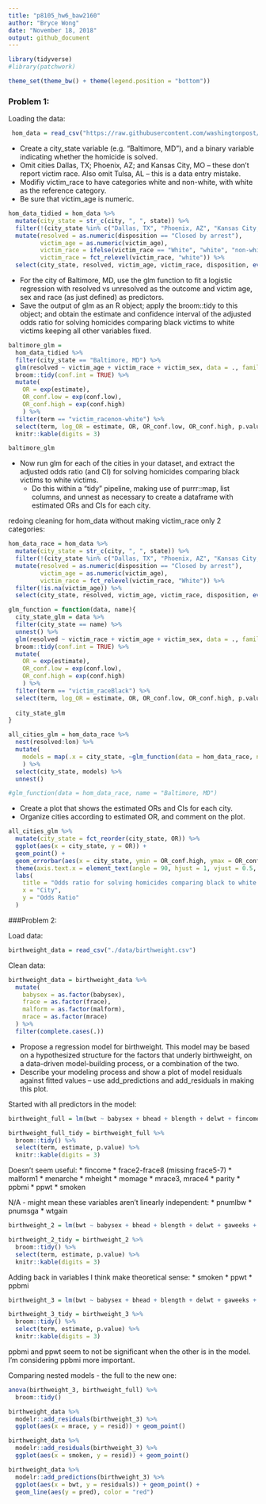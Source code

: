 ```yaml
---
title: "p8105_hw6_baw2160"
author: "Bryce Wong"
date: "November 18, 2018"
output: github_document
---
```


```r
library(tidyverse)
#library(patchwork)

theme_set(theme_bw() + theme(legend.position = "bottom"))
```

### Problem 1:

Loading the data: 

```r
 hom_data = read_csv("https://raw.githubusercontent.com/washingtonpost/data-homicides/master/homicide-data.csv")
```

* Create a city_state variable (e.g. “Baltimore, MD”), and a binary variable indicating whether the homicide is solved. 
* Omit cities Dallas, TX; Phoenix, AZ; and Kansas City, MO – these don’t report victim race. Also omit Tulsa, AL – this is a data entry mistake. 
* Modifiy victim_race to have categories white and non-white, with white as the reference category. 
* Be sure that victim_age is numeric.

```r
hom_data_tidied = hom_data %>% 
  mutate(city_state = str_c(city, ", ", state)) %>% 
  filter(!(city_state %in% c("Dallas, TX", "Phoenix, AZ", "Kansas City, MO", "Tulsa, AL"))) %>% 
  mutate(resolved = as.numeric(disposition == "Closed by arrest"),
         victim_age = as.numeric(victim_age),
         victim_race = ifelse(victim_race == "White", "white", "non-white"),
         victim_race = fct_relevel(victim_race, "white")) %>% 
  select(city_state, resolved, victim_age, victim_race, disposition, everything())
```

* For the city of Baltimore, MD, use the glm function to fit a logistic regression with resolved vs unresolved as the outcome and victim age, sex and race (as just defined) as predictors. 
* Save the output of glm as an R object; apply the broom::tidy to this object; and obtain the estimate and confidence interval of the adjusted odds ratio for solving homicides comparing black victims to white victims keeping all other variables fixed.

```r
baltimore_glm = 
  hom_data_tidied %>% 
  filter(city_state == "Baltimore, MD") %>% 
  glm(resolved ~ victim_age + victim_race + victim_sex, data = ., family = binomial()) %>% 
  broom::tidy(conf.int = TRUE) %>% 
  mutate(
    OR = exp(estimate),
    OR_conf.low = exp(conf.low),
    OR_conf.high = exp(conf.high)
    ) %>%
  filter(term == "victim_racenon-white") %>% 
  select(term, log_OR = estimate, OR, OR_conf.low, OR_conf.high, p.value) %>% 
  knitr::kable(digits = 3)

baltimore_glm
```

* Now run glm for each of the cities in your dataset, and extract the adjusted odds ratio (and CI) for solving homicides comparing black victims to white victims. 
    * Do this within a “tidy” pipeline, making use of purrr::map, list columns, and unnest as necessary to create a dataframe with estimated ORs and CIs for each city.
    
redoing cleaning for hom_data without making victim_race only 2 categories:

```r
hom_data_race = hom_data %>% 
  mutate(city_state = str_c(city, ", ", state)) %>% 
  filter(!(city_state %in% c("Dallas, TX", "Phoenix, AZ", "Kansas City, MO", "Tulsa, AL"))) %>% 
  mutate(resolved = as.numeric(disposition == "Closed by arrest"),
         victim_age = as.numeric(victim_age),
         victim_race = fct_relevel(victim_race, "White")) %>% 
  filter(!is.na(victim_age)) %>% 
  select(city_state, resolved, victim_age, victim_race, disposition, everything()) 
```


```r
glm_function = function(data, name){
  city_state_glm = data %>% 
  filter(city_state == name) %>% 
  unnest() %>% 
  glm(resolved ~ victim_race + victim_age + victim_sex, data = ., family = binomial()) %>% 
  broom::tidy(conf.int = TRUE) %>% 
  mutate(
    OR = exp(estimate),
    OR_conf.low = exp(conf.low),
    OR_conf.high = exp(conf.high)
    ) %>%
  filter(term == "victim_raceBlack") %>% 
  select(term, log_OR = estimate, OR, OR_conf.low, OR_conf.high, p.value)
  
  city_state_glm
}
```

```r
all_cities_glm = hom_data_race %>% 
  nest(resolved:lon) %>% 
  mutate(
    models = map(.x = city_state, ~glm_function(data = hom_data_race, name = .x))
    ) %>% 
  select(city_state, models) %>% 
  unnest()

#glm_function(data = hom_data_race, name = "Baltimore, MD")
```

* Create a plot that shows the estimated ORs and CIs for each city. 
* Organize cities according to estimated OR, and comment on the plot.

```r
all_cities_glm %>%
  mutate(city_state = fct_reorder(city_state, OR)) %>% 
  ggplot(aes(x = city_state, y = OR)) + 
  geom_point() +
  geom_errorbar(aes(x = city_state, ymin = OR_conf.high, ymax = OR_conf.low)) +
  theme(axis.text.x = element_text(angle = 90, hjust = 1, vjust = 0.5, size = 6)) +
  labs(
    title = "Odds ratio for solving homicides comparing black to white victims",
    x = "City",
    y = "Odds Ratio"
  )
```

###Problem 2:

Load data:

```r
birthweight_data = read_csv("./data/birthweight.csv")
```

Clean data:

```r
birthweight_data = birthweight_data %>% 
  mutate(
    babysex = as.factor(babysex),
    frace = as.factor(frace),
    malform = as.factor(malform),
    mrace = as.factor(mrace)
  ) %>% 
  filter(complete.cases(.))
```

* Propose a regression model for birthweight. This model may be based on a hypothesized structure for the factors that underly birthweight, on a data-driven model-building process, or a combination of the two. 
* Describe your modeling process and show a plot of model residuals against fitted values – use add_predictions and add_residuals in making this plot.

Started with all predictors in the model:

```r
birthweight_full = lm(bwt ~ babysex + bhead + blength + delwt + fincome + frace + gaweeks + malform + menarche + mheight + momage + mrace + parity + pnumlbw + pnumsga + ppbmi + ppwt + smoken + wtgain, data = birthweight_data)

birthweight_full_tidy = birthweight_full %>% 
  broom::tidy() %>% 
  select(term, estimate, p.value) %>% 
  knitr::kable(digits = 3)
```

Doesn't seem useful:
* fincome
* frace2-frace8 (missing frace5-7)
* malform1
* menarche
* mheight
* momage
* mrace3, mrace4
* parity
* ppbmi
* ppwt
* smoken

N/A - might mean these variables aren't linearly independent:
* pnumlbw
* pnumsga
* wtgain

```r
birthweight_2 = lm(bwt ~ babysex + bhead + blength + delwt + gaweeks + mrace, data = birthweight_data)

birthweight_2_tidy = birthweight_2 %>% 
  broom::tidy() %>% 
  select(term, estimate, p.value) %>% 
  knitr::kable(digits = 3)
```

Adding back in variables I think make theoretical sense:
* smoken
* ppwt
* ppbmi

```r
birthweight_3 = lm(bwt ~ babysex + bhead + blength + delwt + gaweeks + mrace + smoken + ppbmi, data = birthweight_data)

birthweight_3_tidy = birthweight_3 %>% 
  broom::tidy() %>% 
  select(term, estimate, p.value) %>% 
  knitr::kable(digits = 3)
```

ppbmi and ppwt seem to not be significant when the other is in the model. I'm considering ppbmi more important.

Comparing nested models - the full to the new one:

```r
anova(birthweight_3, birthweight_full) %>% 
  broom::tidy()
```

```r
birthweight_data %>% 
  modelr::add_residuals(birthweight_3) %>% 
  ggplot(aes(x = mrace, y = resid)) + geom_point()

birthweight_data %>% 
  modelr::add_residuals(birthweight_3) %>% 
  ggplot(aes(x = smoken, y = resid)) + geom_point()

birthweight_data %>% 
  modelr::add_predictions(birthweight_3) %>% 
  ggplot(aes(x = bwt, y = residuals)) + geom_point() + 
  geom_line(aes(y = pred), color = "red")
```

